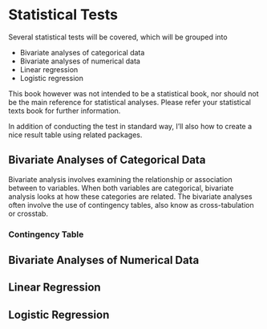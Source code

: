 # Statistical Tests

Several statistical tests will be covered, which will be grouped into

-   Bivariate analyses of categorical data
-   Bivariate analyses of numerical data
-   Linear regression
-   Logistic regression

This book however was not intended to be a statistical book, nor should not be the main reference for statistical analyses. Please refer your statistical texts book for further information.

In addition of conducting the test in standard way, I'll also how to create a nice result table using related packages.

## Bivariate Analyses of Categorical Data

Bivariate analysis involves examining the relationship or association between to variables. When both variables are categorical, bivariate analysis looks at how these categories are related. The bivariate analyses often involve the use of contingency tables, also know as cross-tabulation or crosstab.



### Contingency Table



## Bivariate Analyses of Numerical Data

## Linear Regression

## Logistic Regression
